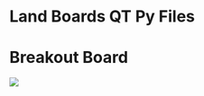 = Land Boards QT Py Files =

= Breakout Board =

<img src="http://land-boards.com/blwiki/images/4/4b/QT_Py_Breakout_P18212-720px.jpg"></img>
